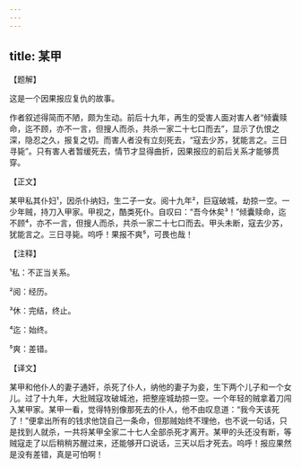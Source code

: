 ```yaml
---
---
---
```

title: 某甲
---




【题解】


这是一个因果报应复仇的故事。

作者叙述得简而不陋，颇为生动。前后十九年，再生的受害人面对害人者“倾囊赎命，迄不顾，亦不一言，但搜人而杀，共杀一家二十七口而去”，显示了仇恨之深，隐忍之久，报复之切。而害人者没有立刻死去，“寇去少苏，犹能言之。三日寻毙”。只有害人者暂缓死去，情节才显得曲折，因果报应的前后关系才能够贯穿。


【正文】

某甲私其仆妇¹，因杀仆纳妇，生二子一女。阅十九年²，巨寇破城，劫掠一空。一少年贼，持刀入甲家。甲视之，酷类死仆。自叹曰：“吾今休矣³！”倾囊赎命，迄不顾⁴，亦不一言，但搜人而杀，共杀一家二十七口而去。甲头未断，寇去少苏，犹能言之。三日寻毙。呜呼！果报不爽⁵，可畏也哉！

【注释】


¹私：不正当关系。

²阅：经历。

³休：完结，终止。

⁴迄：始终。

⁵爽：差错。





【译文】


某甲和他仆人的妻子通奸，杀死了仆人，纳他的妻子为妾，生下两个儿子和一个女儿。过了十九年，大批贼寇攻破城池，把整座城劫掠一空。一个年轻的贼拿着刀闯入某甲家。某甲一看，觉得特别像那死去的仆人，他不由叹息道：“我今天该死了！”便拿出所有的钱求他饶自己一条命，但那贼始终不理他，也不说一句话，只是找到人就杀，一共将某甲全家二十七人全部杀死才离开。某甲的头还没有断，等贼寇走了以后稍稍苏醒过来，还能够开口说话，三天以后才死去。呜呼！报应果然是没有差错，真是可怕啊！